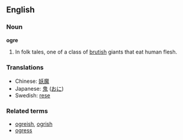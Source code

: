 ==English==
===Noun===
'''ogre'''

#In folk tales, one of a class of [[brutish]] giants that eat human flesh.

=== Translations ===
*Chinese: [[妖魔]]
*Japanese: [[鬼]] ([[おに]])
*Swedish: [[rese]]

===Related terms===
*[[ogreish]], [[ogrish]]
*[[ogress]]